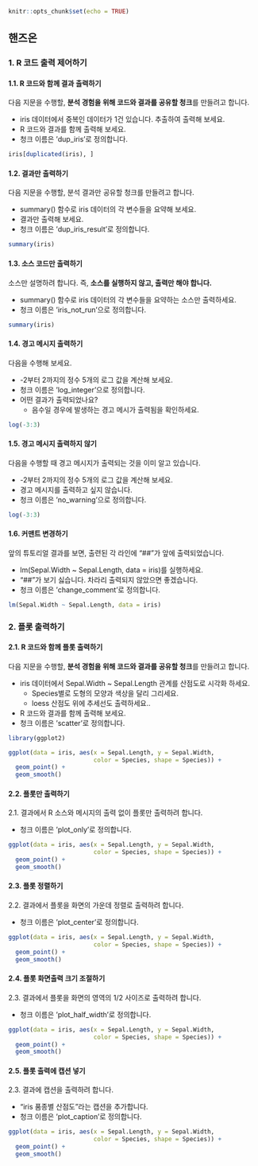 ```r
knitr::opts_chunk$set(echo = TRUE)
```

## 핸즈온

### 1. R 코드 출력 제어하기

#### 1.1. R 코드와 함께 결과 출력하기

다음 지문을 수행할, **분석 경험을 위해 코드와 결과를 공유할 청크**를 만들려고 합니다.

* iris 데이터에서 중복인 데이터가 1건 있습니다. 추출하여 출력해 보세요.
* R 코드와 결과를 함께 출력해 보세요.
* 청크 이름은 'dup_iris'로 정의합니다.

```r
iris[duplicated(iris), ]
```



#### 1.2. 결과만 출력하기

다음 지문을 수행할, 분석 결과만 공유할 청크를 만들려고 합니다.

* summary() 함수로 iris 데이터의 각 변수들을 요약해 보세요.
* 결과만 출력해 보세요.
* 청크 이름은 'dup_iris_result'로 정의합니다.

```r
summary(iris)
```


#### 1.3. 소스 코드만 출력하기

소스만 설명하려 합니다. 즉, **소스를 실행하지 않고, 출력만 해야 합니다.**

* summary() 함수로 iris 데이터의 각 변수들을 요약하는 소스만 출력하세요.
* 청크 이름은 'iris_not_run'으로 정의합니다.

```r
summary(iris)
```


#### 1.4. 경고 메시지 출력하기

다음을 수행해 보세요.

* -2부터 2까지의 정수 5개의 로그 값을 계산해 보세요.
* 청크 이름은 'log_integer'으로 정의합니다.
* 어떤 결과가 출력되었나요?
    + 음수일 경우에 발생하는 경고 메시가 출력됨을 확인하세요.  

```r
log(-3:3)
```


#### 1.5. 경고 메시지 출력하지 않기

다음을 수행할 때 경고 메시지가 출력되는 것을 이미 알고 있습니다.

* -2부터 2까지의 정수 5개의 로그 값을 계산해 보세요.
* 경고 메시지를 출력하고 싶지 않습니다.
* 청크 이름은 'no_warning'으로 정의합니다.

```r
log(-3:3)
```


#### 1.6. 커맨트 변경하기

앞의 튜토리얼 결과를 보면, 출련된 각 라인에 "##"가 앞에 출력되었습니다.

* lm(Sepal.Width ~ Sepal.Length, data = iris)를 실행하세요.
* "##"가 보기 싫습니다. 차라리 출력되지 않았으면 좋겠습니다.
* 청크 이름은 'change_comment'로 정의합니다.

```r
lm(Sepal.Width ~ Sepal.Length, data = iris)
```


### 2. 플롯 출력하기

#### 2.1. R 코드와 함께 플롯 출력하기

다음 지문을 수행할, **분석 경험을 위해 코드와 결과를 공유할 청크**를 만들려고 합니다.

* iris 데이터에서 Sepal.Width ~ Sepal.Length 관계를 산점도로 시각화 하세요.
    + Species별로 도형의 모양과 색상을 달리 그리세요.
    + loess 산점도 위에 추세선도 출력하세요..
* R 코드와 결과를 함께 출력해 보세요.
* 청크 이름은 'scatter'로 정의합니다.

```r
library(ggplot2)

ggplot(data = iris, aes(x = Sepal.Length, y = Sepal.Width, 
                        color = Species, shape = Species)) +
  geom_point() +
  geom_smooth()
```


#### 2.2. 플롯만 출력하기

2.1. 결과에서 R 소스와 메시지의 출력 없이 플롯만 출력하려 합니다.

* 청크 이름은 'plot_only'로 정의합니다.

```r
ggplot(data = iris, aes(x = Sepal.Length, y = Sepal.Width, 
                        color = Species, shape = Species)) +
  geom_point() +
  geom_smooth()
```


#### 2.3. 플롯 정렬하기

2.2. 결과에서 플롯을 화면의 가운데 정렬로 출력하려 합니다.

* 청크 이름은 'plot_center'로 정의합니다.

```r
ggplot(data = iris, aes(x = Sepal.Length, y = Sepal.Width, 
                        color = Species, shape = Species)) +
  geom_point() +
  geom_smooth()
```



#### 2.4. 플롯 화면출력 크기 조절하기

2.3. 결과에서 플롯을 화면의 영역의 1/2 사이즈로 출력하려 합니다.

* 청크 이름은 'plot_half_width'로 정의합니다.

```r
ggplot(data = iris, aes(x = Sepal.Length, y = Sepal.Width, 
                        color = Species, shape = Species)) +
  geom_point() +
  geom_smooth()
```


#### 2.5. 플롯 출력에 캡션 넣기

2.3. 결과에 캡션을 출력하려 합니다.

* "iris 품종별 산점도"라는 캡션을 추가합니다.
* 청크 이름은 'plot_caption'로 정의합니다.

```r
ggplot(data = iris, aes(x = Sepal.Length, y = Sepal.Width, 
                        color = Species, shape = Species)) +
  geom_point() +
  geom_smooth()
```



